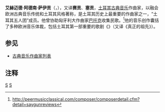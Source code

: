 {{Infobox classical
| 中文名 = 萨伊贡
| 画像 = File:Statue of Ahmet Adnan Saygun at AASSM.jpg
| 附注 =于艾赫迈德·阿德南·萨伊贡文艺中心的雕像
| 原文名 = Ahmet Adnan Saygun
| 国别 = 土耳其
| 出生日期 = 1907年9月7日
| 出生地 = 伊兹密尔
| 逝世日期 = 1991年1月6日(83歲)
| 逝世地 = 伊斯坦布尔
| 所属时期 = 20世纪
| 所属乐派 =
| 擅长作品类型 = 管弦乐，歌剧，室内乐
| 代表作 = 歌剧《厄兹索伊》，五部交响曲，清唱剧《尤努斯·埃姆雷》，小提琴协奏曲，两部钢琴协奏曲，三首弦乐四重奏
| 师从 = [[丹第|丹第]]
| 学生 =
| 官方网站 =
}}

'''艾赫迈德·阿德南·萨伊贡'''（{{lang-tr|'''Ahmet Adnan Saygun'''}}，{{bd|1907年|9月7日|1991年|1月6日}}），又译'''赛贡'''、'''塞贡'''，[[土耳其|土耳其]][[古典音乐|古典音乐]]作曲家，以融会欧洲古典音乐传统和土耳其风格著称，是土耳其历史上最重要的作曲家之一，“土耳其五人团”成员。他曾协助匈牙利大作曲家[[巴托克|巴托克]]收集民歌。<ref>http://peermusicclassical.com/composer/composerdetail.cfm?detail=saygunreviews</ref>他的音乐创作囊括了多种欧洲音乐体裁，包括土耳其第一部重要的歌剧《{{tsl|en|Özsoy|厄兹索伊}}》（又译《真正的祖先》）。

==参见==
* [[古典音乐作曲家列表|古典音乐作曲家列表]]

==注释==
<references/>

{{Authority control}}
[[Category:土耳其作曲家|S]]
[[Category:20世纪作曲家|S]]